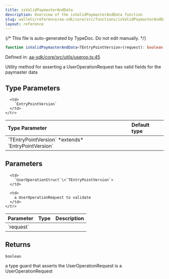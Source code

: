 ```yaml
---
title: isValidPaymasterAndData
description: Overview of the isValidPaymasterAndData function
slug: wallets/reference/aa-sdk/core/src/functions/isValidPaymasterAndData
layout: reference
---
```


{/* This file is auto-generated by TypeDoc. Do not edit manually. */}

```ts
function isValidPaymasterAndData<TEntryPointVersion>(request): boolean;
```

Defined in: [aa-sdk/core/src/utils/userop.ts:45](https://github.com/alchemyplatform/aa-sdk/blob/9df5be8c23af4e472bcb503c17766b16da0ad87d/aa-sdk/core/src/utils/userop.ts#L45)

Utility method for asserting a UserOperationRequest has valid fields for the paymaster data

## Type Parameters

<table>
  <thead>
    <tr>
      <th align="left">Type Parameter</th>
      <th align="left">Default type</th>
    </tr>
  </thead>

  <tbody>
    <tr>
      <td>
        `TEntryPointVersion` *extends* `EntryPointVersion`
      </td>

      <td>
        `EntryPointVersion`
      </td>
    </tr>

  </tbody>
</table>

## Parameters

<table>
  <thead>
    <tr>
      <th align="left">Parameter</th>
      <th align="left">Type</th>
      <th align="left">Description</th>
    </tr>
  </thead>

  <tbody>
    <tr>
      <td>
        `request`
      </td>

      <td>
        `UserOperationStruct`\<`TEntryPointVersion`>
      </td>

      <td>
        a UserOperationRequest to validate
      </td>
    </tr>

  </tbody>
</table>

## Returns

`boolean`

a type guard that asserts the UserOperationRequest is a UserOperationRequest
